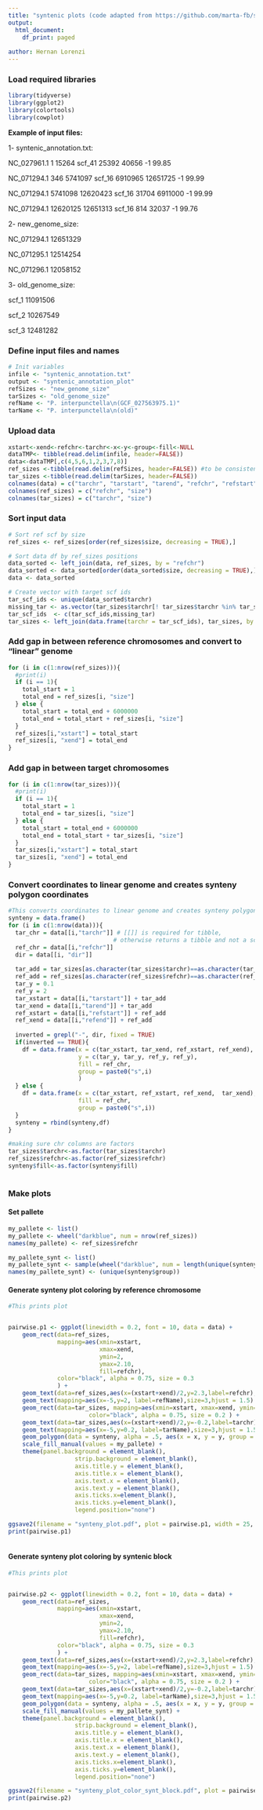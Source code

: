 ```yaml
---
title: "syntenic plots (code adapted from https://github.com/marta-fb/syntenyPlotteR)"
output:
  html_document:
    df_print: paged
    
author: Hernan Lorenzi
---
```


### Load required libraries
```r
library(tidyverse)
library(ggplot2)
library(colortools)
library(cowplot)
```
**Example of input files:**

1- syntenic_annotation.txt:

NC_027961.1	1	15264	scf_41	25392	40656	-1	99.85

NC_071294.1	346	5741097	scf_16	6910965	12651725	-1	99.99

NC_071294.1	5741098	12620423	scf_16	31704	6911000	-1	99.99

NC_071294.1	12620125	12651313	scf_16	814	32037	-1	99.76

2- new_genome_size:

NC_071294.1	12651329

NC_071295.1	12514254

NC_071296.1	12058152

3- old_genome_size:

scf_1	11091506

scf_2	10267549

scf_3	12481282

### Define input files and names
```r
# Init variables
infile <- "syntenic_annotation.txt"
output <- "syntenic_annotation_plot"
refSizes <- "new_genome_size"
tarSizes <- "old_genome_size"
refName <- "P. interpunctella\n(GCF_027563975.1)"
tarName <- "P. interpunctella\n(old)"
```


### Upload data
```r
xstart<-xend<-refchr<-tarchr<-x<-y<-group<-fill<-NULL
dataTMP<- tibble(read.delim(infile, header=FALSE))
data<-dataTMP[,c(4,5,6,1,2,3,7,8)]
ref_sizes <-tibble(read.delim(refSizes, header=FALSE)) #to be consistent with naming in EH
tar_sizes <-tibble(read.delim(tarSizes, header=FALSE))
colnames(data) = c("tarchr", "tarstart", "tarend", "refchr", "refstart", "refend", "dir", "notUsed")
colnames(ref_sizes) = c("refchr", "size")
colnames(tar_sizes) = c("tarchr", "size")

```

### Sort input data 
```r
# Sort ref scf by size
ref_sizes <- ref_sizes[order(ref_sizes$size, decreasing = TRUE),]

# Sort data df by ref_sizes positions
data_sorted <- left_join(data, ref_sizes, by = "refchr")
data_sorted <- data_sorted[order(data_sorted$size, decreasing = TRUE),]
data <- data_sorted

# Create vector with target scf ids
tar_scf_ids <- unique(data_sorted$tarchr)
missing_tar <- as.vector(tar_sizes$tarchr[! tar_sizes$tarchr %in% tar_scf_ids])
tar_scf_ids  <- c(tar_scf_ids,missing_tar)
tar_sizes <- left_join(data.frame(tarchr = tar_scf_ids), tar_sizes, by = "tarchr")

```

### Add gap in between reference chromosomes and convert to "linear" genome
```r

for (i in c(1:nrow(ref_sizes))){
  #print(i)
  if (i == 1){
    total_start = 1
    total_end = ref_sizes[i, "size"]
  } else {
    total_start = total_end + 6000000
    total_end = total_start + ref_sizes[i, "size"]
  }
  ref_sizes[i,"xstart"] = total_start
  ref_sizes[i, "xend"] = total_end
}
```

### Add gap in between target chromosomes
```r
for (i in c(1:nrow(tar_sizes))){
  #print(i)
  if (i == 1){
    total_start = 1
    total_end = tar_sizes[i, "size"]
  } else {
    total_start = total_end + 6000000
    total_end = total_start + tar_sizes[i, "size"]
  }
  tar_sizes[i,"xstart"] = total_start
  tar_sizes[i, "xend"] = total_end
}
```


### Convert coordinates to linear genome and creates synteny polygon coordinates
```r
#This converts coordinates to linear genome and creates synteny polygon coordinates
synteny = data.frame()
for (i in c(1:nrow(data))){
  tar_chr = data[[i,"tarchr"]] # [[]] is required for tibble, 
                              # otherwise returns a tibble and not a scalar
  ref_chr = data[[i,"refchr"]]
  dir = data[[i, "dir"]]
  
  tar_add = tar_sizes[as.character(tar_sizes$tarchr)==as.character(tar_chr),]$xstart
  ref_add = ref_sizes[as.character(ref_sizes$refchr)==as.character(ref_chr),]$xstart
  tar_y = 0.1
  ref_y = 2
  tar_xstart = data[[i,"tarstart"]] + tar_add
  tar_xend = data[[i,"tarend"]] + tar_add
  ref_xstart = data[[i,"refstart"]] + ref_add
  ref_xend = data[[i,"refend"]] + ref_add
  
  inverted = grepl("-", dir, fixed = TRUE)
  if(inverted == TRUE){
    df = data.frame(x = c(tar_xstart, tar_xend, ref_xstart, ref_xend), 
                    y = c(tar_y, tar_y, ref_y, ref_y),
                    fill = ref_chr,
                    group = paste0("s",i)
                    )
  } else {
    df = data.frame(x = c(tar_xstart, ref_xstart, ref_xend,  tar_xend), y = c(tar_y, ref_y, ref_y, tar_y),
                    fill = ref_chr, 
                    group = paste0("s",i))
  }
  synteny = rbind(synteny,df)
}
```

```r
#making sure chr columns are factors
tar_sizes$tarchr<-as.factor(tar_sizes$tarchr)
ref_sizes$refchr<-as.factor(ref_sizes$refchr)
synteny$fill<-as.factor(synteny$fill)
  
```

### Make plots

#### Set pallete
```r
my_pallete <- list()
my_pallete <- wheel("darkblue", num = nrow(ref_sizes))
names(my_pallete) <- ref_sizes$refchr

my_pallete_synt <- list()
my_pallete_synt <- sample(wheel("darkblue", num = length(unique(synteny$group))))
names(my_pallete_synt) <- (unique(synteny$group))

```

#### Generate synteny plot coloring by reference chromosome
```r
#This prints plot


pairwise.p1 <- ggplot(linewidth = 0.2, font = 10, data = data) +
    geom_rect(data=ref_sizes, 
              mapping=aes(xmin=xstart, 
                          xmax=xend, 
                          ymin=2, 
                          ymax=2.10, 
                          fill=refchr),
              color="black", alpha = 0.75, size = 0.3 
              ) +
    geom_text(data=ref_sizes,aes(x=(xstart+xend)/2,y=2.3,label=refchr),size=3,angle=45) +
    geom_text(mapping=aes(x=-5,y=2, label=refName),size=3,hjust = 1.5) +
    geom_rect(data=tar_sizes, mapping=aes(xmin=xstart, xmax=xend, ymin=0, ymax=0.10),fill="grey85",
                       color="black", alpha = 0.75, size = 0.2 ) +
    geom_text(data=tar_sizes,aes(x=(xstart+xend)/2,y=-0.2,label=tarchr),size=3,angle=45) +
    geom_text(mapping=aes(x=-5,y=0.2, label=tarName),size=3,hjust = 1.5) +
    geom_polygon(data = synteny, alpha = .5, aes(x = x, y = y, group = group, fill = fill)) +
    scale_fill_manual(values = my_pallete) +
    theme(panel.background = element_blank(),
                   strip.background = element_blank(),
                   axis.title.y = element_blank(),
                   axis.title.x = element_blank(),
                   axis.text.x = element_blank(),
                   axis.text.y = element_blank(),
                   axis.ticks.x=element_blank(),
                   axis.ticks.y=element_blank(),
                   legend.position="none")

ggsave2(filename = "synteny_plot.pdf", plot = pairwise.p1, width = 25, height = 5)
print(pairwise.p1)
  

```

#### Generate synteny plot coloring by syntenic block
```r
#This prints plot


pairwise.p2 <- ggplot(linewidth = 0.2, font = 10, data = data) +
    geom_rect(data=ref_sizes, 
              mapping=aes(xmin=xstart, 
                          xmax=xend, 
                          ymin=2, 
                          ymax=2.10, 
                          fill=refchr),
              color="black", alpha = 0.75, size = 0.3 
              ) +
    geom_text(data=ref_sizes,aes(x=(xstart+xend)/2,y=2.3,label=refchr),size=3,angle=45) +
    geom_text(mapping=aes(x=-5,y=2, label=refName),size=3,hjust = 1.5) +
    geom_rect(data=tar_sizes, mapping=aes(xmin=xstart, xmax=xend, ymin=0, ymax=0.10),fill="grey85",
                       color="black", alpha = 0.75, size = 0.2 ) +
    geom_text(data=tar_sizes,aes(x=(xstart+xend)/2,y=-0.2,label=tarchr),size=3,angle=45) +
    geom_text(mapping=aes(x=-5,y=0.2, label=tarName),size=3,hjust = 1.5) +
    geom_polygon(data = synteny, alpha = .5, aes(x = x, y = y, group = group, fill = group)) +
    scale_fill_manual(values = my_pallete_synt) +
    theme(panel.background = element_blank(),
                   strip.background = element_blank(),
                   axis.title.y = element_blank(),
                   axis.title.x = element_blank(),
                   axis.text.x = element_blank(),
                   axis.text.y = element_blank(),
                   axis.ticks.x=element_blank(),
                   axis.ticks.y=element_blank(),
                   legend.position="none")

ggsave2(filename = "synteny_plot_color_synt_block.pdf", plot = pairwise.p2, width = 25, height = 5)
print(pairwise.p2)
  

```






